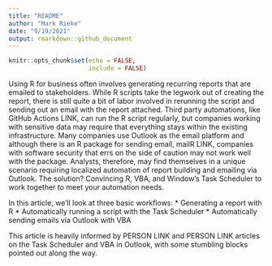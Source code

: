 ```yaml
---
title: "README"
author: "Mark Rieke"
date: "9/19/2021"
output: rmarkdown::github_document
---
```


```r
knitr::opts_chunk$set(echo = FALSE,
                      include = FALSE)
```

  Using R for business often involves generating recurring reports that are emailed to stakeholders. While R scripts take the legwork out of creating the report, there is still quite a bit of labor involved in rerunning the script and sending out an email with the report attached. Third party automations, like GitHub Actions LINK, can run the R script regularly, but companies working with sensitive data may require that everything stays within the existing infrastructure. Many companies use Outlook as the email platform and although there is an R package for sending email, mailR LINK, companies with software security that errs on the side of caution may not work well with the package. Analysts, therefore, may find themselves in a unique scenario requiring localized automation of report building and emailing via Outlook. The solution? Convincing R, VBA, and Window’s Task Scheduler to work together to meet your automation needs.
  
  In this article, we’ll look at three basic workflows:
*	Generating a report with R
*	Automatically running a script with the Task Scheduler
*	Automatically sending emails via Outlook with VBA

This article is heavily informed by PERSON LINK and PERSON LINK articles on the Task Scheduler and VBA in Outlook, with some stumbling blocks pointed out along the way. 
